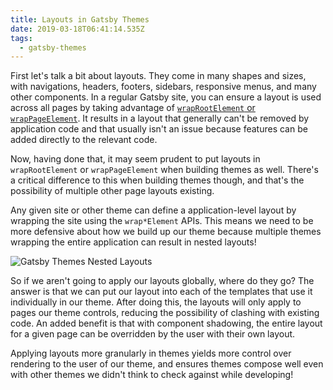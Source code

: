 ```yaml
---
title: Layouts in Gatsby Themes
date: 2019-03-18T06:41:14.535Z
tags:
  - gatsby-themes
---
```

First let's talk a bit about layouts. They come in many shapes and sizes, with navigations, headers, footers, sidebars, responsive menus, and many other components. In a regular Gatsby site, you can ensure a layout is used across all pages by taking advantage of [`wrapRootElement` or `wrapPageElement`](/post/controlling-the-gatsby-application-root). It results in a layout that generally can't be removed by application code and that usually isn't an issue because features can be added directly to the relevant code.

Now, having done that, it may seem prudent to put layouts in `wrapRootElement` or `wrapPageElement` when building themes as well. There's a critical difference to this when building themes though, and that's the possibility of multiple other page layouts existing.

Any given site or other theme can define a application-level layout by wrapping the site using the `wrap*Element` APIs. This means we need to be more defensive about how we build up our theme because multiple themes wrapping the entire application can result in nested layouts!

![](/img/gatsby-theme-nested-layouts.png "Gatsby Themes Nested Layouts")

So if we aren't going to apply our layouts globally, where do they go? The answer is that we can put our layout into each of the templates that use it individually in our theme. After doing this, the layouts will only apply to pages our theme controls, reducing the possibility of clashing with existing code. An added benefit is that with component shadowing, the entire layout for a given page can be overridden by the user with their own layout.

Applying layouts more granularly in themes yields more control over rendering to the user of our theme, and ensures themes compose well even with other themes we didn't think to check against while developing!
